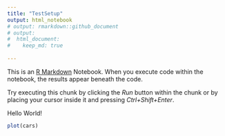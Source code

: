 ```yaml
---
title: "TestSetup"
output: html_notebook
# output: rmarkdown::github_document
# output: 
#  html_document:
#    keep_md: true
    
---
```


This is an [R Markdown](http://rmarkdown.rstudio.com) Notebook. When you execute code within the notebook, the results appear beneath the code. 

Try executing this chunk by clicking the *Run* button within the chunk or by placing your cursor inside it and pressing *Ctrl+Shift+Enter*. 

Hello World!
```r
plot(cars)
```

